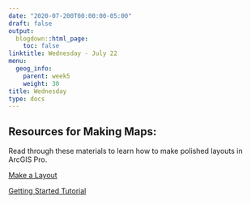 ```yaml
---
date: "2020-07-200T00:00:00-05:00"
draft: false
output:
  blogdown::html_page:
    toc: false
linktitle: Wednesday - July 22
menu:
  geog_info:
    parent: week5
    weight: 30
title: Wednesday
type: docs
---
```


## Resources for Making Maps:

Read through these materials to learn how to make polished layouts in ArcGIS Pro.

[Make a Layout](https://pro.arcgis.com/en/pro-app/get-started/add-maps-to-a-layout.htm)

[Getting Started Tutorial](https://learn.arcgis.com/en/projects/get-started-with-arcgis-pro/)